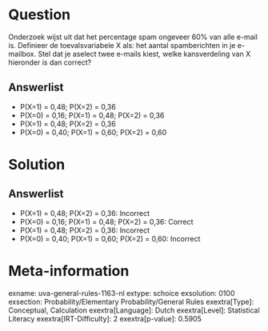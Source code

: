 Question
========

Onderzoek wijst uit dat het percentage spam ongeveer 60% van alle e-mail
is. Definieer de toevalsvariabele X als: het aantal spamberichten in je
e-mailbox. Stel dat je aselect twee e-mails kiest, welke kansverdeling
van X hieronder is dan correct?

Answerlist
----------

* P(X=1) = 0,48; P(X=2) = 0,36
* P(X=0) = 0,16; P(X=1) = 0,48; P(X=2) = 0,36
* P(X=1) = 0,48; P(X=2) = 0,36
* P(X=0) = 0,40; P(X=1) = 0,60; P(X=2) = 0,60

Solution
========

Answerlist
----------

* P(X=1) = 0,48; P(X=2) = 0,36: Incorrect
* P(X=0) = 0,16; P(X=1) = 0,48; P(X=2) = 0,36: Correct
* P(X=1) = 0,48; P(X=2) = 0,36: Incorrect
* P(X=0) = 0,40; P(X=1) = 0,60; P(X=2) = 0,60: Incorrect

Meta-information
================
exname: uva-general-rules-1163-nl
extype: schoice
exsolution: 0100
exsection: Probability/Elementary Probability/General Rules 
exextra[Type]: Conceptual, Calculation
exextra[Language]: Dutch
exextra[Level]: Statistical Literacy
exextra[IRT-Difficulty]: 2
exextra[p-value]: 0.5905
